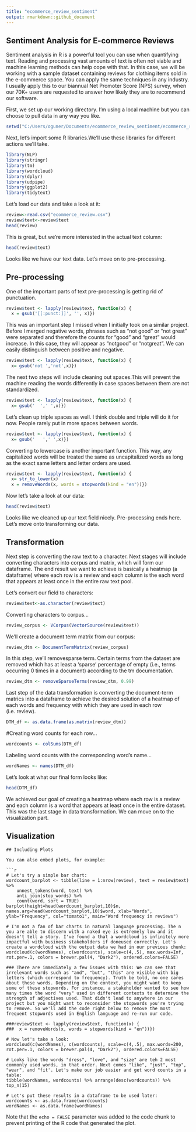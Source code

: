 ```yaml
---
title: "ecommerce_review_sentiment"
output: rmarkdown::github_document
---
```

## Sentiment Analysis for E-commerce Reviews

Sentiment analysis in R is a powerful tool you can use when quantifying text. Reading and processing vast amounts of text is often not viable and machine learning methods can help cope with that. In this case, we will be working with a sample dataset containing reviews for clothing items sold in the e-commerce space. You can apply the same techniques in any industry. I usually apply this to our biannual Net Promoter Score (NPS) survey, when our 70K+ users are requested to answer how likely they are to recommend our software. 

First, we set up our working directory. I'm using a local machine but you can choose to pull data in any way you like.
```r
setwd("C:/Users/oguner/Documents/ecommerce_review_sentiment/ecommerce_review_sentiment")
```
Next, let's import some R libraries.We'll use these libraries for different actions we'll take. 
``` r
library(NLP)
library(stringr)
library(tm)
library(wordcloud)
library(dplyr)
library(udpipe)
library(ggplot2)
library(tidytext)
```

Let's load our data and take a look at it:

```r
review<-read.csv("ecommerce_review.csv")
review$text<-review$text
head(review)
```
This is great, but we're more interested in the actual text column:

```r
head(review$text)
```

Looks like we have our text data. Let's move on to pre-processing.

## Pre-processing
One of the important parts of text pre-processing is getting rid of punctuation.
``` r
review$text <- lapply(review$text, function(x) {
  x = gsub('[[:punct:]]', '', x)})
```

This was an important step I missed when I initially took on a similar project. Before I merged negative words, phrases such as "not good" or "not great" were separated and therefore the counts for "good" and "great" would increase. In this case, they will appear as "notgood" or "notgreat". We can easily distinguish between positive and negative.

``` r
review$text <- lapply(review$text, function(x) {
  x= gsub('not ','not',x)})
```

The next two steps will include cleaning out spaces.This will prevent the machine reading the words differently in case spaces between them are not standardized.

``` r
review$text <- lapply(review$text, function(x) {
  x= gsub('  ',' ',x)})
```

Let's clean up triple spaces as well. I think double and triple will do it for now. People rarely put in more spaces between words.
``` r
review$text <- lapply(review$text, function(x) {
  x= gsub('   ',' ',x)})
```

Converting to lowercase is another important function. This way, any capitalized words will be treated the same as uncapitalized words as long as the exact same letters and letter orders are used.

```  r
review$text <- lapply(review$text, function(x) {
  x= str_to_lower(x)  
  x = removeWords(x, words = stopwords(kind = "en"))})
```
Now let's take a look at our data:

``` r
head(review$text)
```
Looks like we cleaned up our text field nicely. Pre-processing ends here. Let's move onto transforming our data.


## Transformation
Next step is converting the raw text to a character. Next stages will include converting characters into corpus and matrix, which will form our dataframe. The end result we want to achieve is basically a heatmap (a dataframe) where each row is a review and each column is the each word that appears at least once in the entire raw text pool.

Let's convert our field to characters:

``` r
review$text<-as.character(review$text)
```

Converting characters to corpus...
``` r
review_corpus <- VCorpus(VectorSource(review$text))
```

We'll create a document term matrix from our corpus:

``` r
review_dtm <- DocumentTermMatrix(review_corpus)
```

In this step, we'll removesparse term. Certain terms from the dataset are removed which has at least a 'sparse' percentage of empty (i.e., terms occurring 0 times in a document) according to the tm documentation.

``` r
review_dtm <- removeSparseTerms(review_dtm, 0.99)
```

Last step of the data transformation is converting the document-term matrics into a dataframe to achieve the desired solution of a heatmap of each words and frequency with which they are used in each row (i.e. review).

``` r
DTM_df <- as.data.frame(as.matrix(review_dtm))
```

#Creating word counts for each row...

``` r
wordcounts <- colSums(DTM_df)
```

Labeling word counts with the corresponding word's name...

``` r
wordNames <- names(DTM_df)
```
Let's look at what our final form looks like:

``` r
head(DTM_df)
```

We achieved our goal of creating a heatmap where each row is a review and each column is a word that appears at least once in the entire dataset. This was the last stage in data transformation. We can move on to the visualization part.

## Visualization



```
## Including Plots

You can also embed plots, for example:

```r
# Let's try a simple bar chart:
wordcount_barplot <- tibble(line = 1:nrow(review), text = review$text) %>%
    unnest_tokens(word, text) %>%
    anti_join(stop_words) %>%
    count(word, sort = TRUE)
barplot(height=head(wordcount_barplot,10)$n, names.arg=head(wordcount_barplot,10)$word, xlab="Words", ylab="Frequency", col="tomato1", main="Word frequency in reviews")

# I'm not a fan of bar charts in natural language processing. The n you are able to discern with a naked eye is extremely low and it doesn't tell a story. I've found a that a wordcloud is infinitely more impactful with business stakeholders if doneused correctly. Let's create a wordcloud with the output data we had in our previous chunk:
wordcloud(c(wordNames), c(wordcounts), scale=c(4,.5), max.words=Inf, rot.per=.1, colors = brewer.pal(4, "Dark2"), ordered.colors=FALSE)

### There are immediately a few issues with this: We can see that irrelevant words such as "and", "but", "this" are visible with big letters (which correspond to frequency). Truth be told, no one cares about these words. Depending on the context, you might want to keep some of these stopwords. For instance, a stakeholder wanted to see how many times the word "very" used in different contexts to determine the strength of adjectives used. That didn't lead to anywhere in our project but you might want to reconsider the stopwords you're trying to remove. So we'll add the code right below to remove the most frequent stopwords used in English language and re-run our code.

###review$text <- lapply(review$text, function(x) {
###  x = removeWords(x, words = stopwords(kind = "en"))})

# Now let's take a look:
wordcloud(c(wordNames), c(wordcounts), scale=c(4,.5), max.words=200, rot.per=.1, colors = brewer.pal(4, "Dark2"), ordered.colors=FALSE)

# Looks like the words "dress", "love", and "size" are teh 2 most commonly used words, in that order. Next comes "like", "just", "top", "wear", and "fit'. Let's make our job easier and get word counts in a table:
tibble(wordNames, wordcounts) %>% arrange(desc(wordcounts)) %>% top_n(15)

# Let's put these results in a dataframe to be used later:
wordcounts <- as.data.frame(wordcounts)
wordNames <- as.data.frame(wordNames)

```

Note that the `echo = FALSE` parameter was added to the code chunk to prevent printing of the R code that generated the plot.
